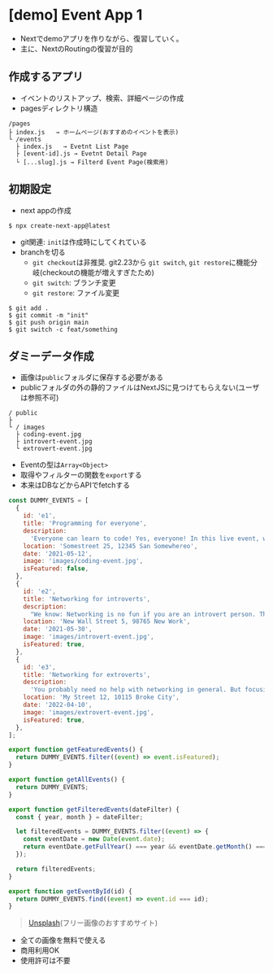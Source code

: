 # [demo] Event App 1
- Nextでdemoアプリを作りながら、復習していく。
- 主に、NextのRoutingの復習が目的

## 作成するアプリ
- イベントのリストアップ、検索、詳細ページの作成
- pagesディレクトリ構造
```
/pages
├ index.js   → ホームページ(おすすめのイベントを表示)
└ /events
  ├ index.js   → Evetnt List Page
  ├ [event-id].js → Evetnt Detail Page
  └ [...slug].js → Filterd Event Page(検索用)
```

## 初期設定
- next appの作成
```shell
$ npx create-next-app@latest
```
- git関連: `init`は作成時にしてくれている
- branchを切る
  - `git checkout`は非推奨. git2.23から `git switch`, `git restore`に機能分岐(checkoutの機能が増えすぎたため)
  - `git switch`: ブランチ変更
  - `git restore`: ファイル変更

```shell
$ git add .
$ git commit -m "init"
$ git push origin main
$ git switch -c feat/something
```

## ダミーデータ作成
- 画像は`public`フォルダに保存する必要がある
- publicフォルダの外の静的ファイルはNextJSに見つけてもらえない(ユーザは参照不可)
```
/ public
├ 
└ / images
  ├ coding-event.jpg
  ├ introvert-event.jpg
  └ extrovert-event.jpg
```
- Eventの型は`Array<Object>`
- 取得やフィルターの関数を`export`する
- 本来はDBなどからAPIでfetchする
```js filename="/dummy-data.js"
const DUMMY_EVENTS = [
  {
    id: 'e1',
    title: 'Programming for everyone',
    description:
      'Everyone can learn to code! Yes, everyone! In this live event, we are going to go through all the key basics and get you started with programming as well.',
    location: 'Somestreet 25, 12345 San Somewhereo',
    date: '2021-05-12',
    image: 'images/coding-event.jpg',
    isFeatured: false,
  },
  {
    id: 'e2',
    title: 'Networking for introverts',
    description:
      "We know: Networking is no fun if you are an introvert person. That's why we came up with this event - it'll be so much easier. Promised!",
    location: 'New Wall Street 5, 98765 New Work',
    date: '2021-05-30',
    image: 'images/introvert-event.jpg',
    isFeatured: true,
  },
  {
    id: 'e3',
    title: 'Networking for extroverts',
    description:
      'You probably need no help with networking in general. But focusing your energy correctly - that is something where most people can improve.',
    location: 'My Street 12, 10115 Broke City',
    date: '2022-04-10',
    image: 'images/extrovert-event.jpg',
    isFeatured: true,
  },
];

export function getFeaturedEvents() {
  return DUMMY_EVENTS.filter((event) => event.isFeatured);
}

export function getAllEvents() {
  return DUMMY_EVENTS;
}

export function getFilteredEvents(dateFilter) {
  const { year, month } = dateFilter;

  let filteredEvents = DUMMY_EVENTS.filter((event) => {
    const eventDate = new Date(event.date);
    return eventDate.getFullYear() === year && eventDate.getMonth() === month - 1;
  });

  return filteredEvents;
}

export function getEventById(id) {
  return DUMMY_EVENTS.find((event) => event.id === id);
}
```

> [Unsplash](https://unsplash.com)(フリー画像のおすすめサイト)
  - 全ての画像を無料で使える
  - 商用利用OK
  - 使用許可は不要